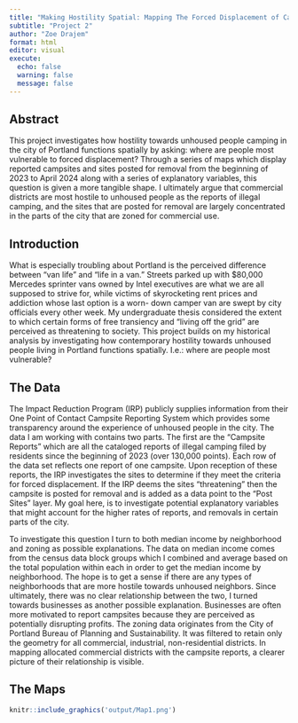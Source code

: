 ```yaml
---
title: "Making Hostility Spatial: Mapping The Forced Displacement of Campsites in Portland"
subtitle: "Project 2"
author: "Zoe Drajem"
format: html
editor: visual
execute:
  echo: false
  warning: false
  message: false
---
```


## Abstract

This project investigates how hostility towards unhoused people camping in the city of Portland functions spatially by asking: where are people most vulnerable to forced displacement? Through a series of maps which display reported campsites and sites posted for removal from the beginning of 2023 to April 2024 along with a series of explanatory variables, this question is given a more tangible shape. I ultimately argue that commercial districts are most hostile to unhoused people as the reports of illegal camping, and the sites that are posted for removal are largely concentrated in the parts of the city that are zoned for commercial use.

## Introduction

What is especially troubling about Portland is the perceived difference between “van life” and “life in a van.” Streets parked up with \$80,000 Mercedes sprinter vans owned by Intel executives are what we are all supposed to strive for, while victims of skyrocketing rent prices and addiction whose last option is a worn- down camper van are swept by city officials every other week. My undergraduate thesis considered the extent to which certain forms of free transiency and “living off the grid” are perceived as threatening to society. This project builds on my historical analysis by investigating how contemporary hostility towards unhoused people living in Portland functions spatially. I.e.: where are people most vulnerable?

## The Data

The Impact Reduction Program (IRP) publicly supplies information from their One Point of Contact Campsite Reporting System which provides some transparency around the experience of unhoused people in the city. The data I am working with contains two parts. The first are the “Campsite Reports” which are all the cataloged reports of illegal camping filed by residents since the beginning of 2023 (over 130,000 points). Each row of the data set reflects one report of one campsite. Upon reception of these reports, the IRP investigates the sites to determine if they meet the criteria for forced displacement. If the IRP deems the sites “threatening” then the campsite is posted for removal and is added as a data point to the “Post Sites” layer. My goal here, is to investigate potential explanatory variables that might account for the higher rates of reports, and removals in certain parts of the city. 

To investigate this question I turn to both median income by neighborhood and zoning as possible explanations. The data on median income comes from the census data block groups which I combined and average based on the total population within each in order to get the median income by neighborhood. The hope is to get a sense if there are any types of neighborhoods that are more hostile towards unhoused neighbors. Since ultimately, there was no clear relationship between the two, I turned towards businesses as another possible explanation. Businesses are often more motivated to report campsites because they are perceived as potentially disrupting profits. The zoning data originates from the City of Portland Bureau of Planning and Sustainability. It was filtered to retain only the geometry for all commercial, industrial, non-residential districts. In mapping allocated commercial districts with the campsite reports, a clearer picture of their relationship is visible.

## The Maps

```r
knitr::include_graphics('output/Map1.png')
```
